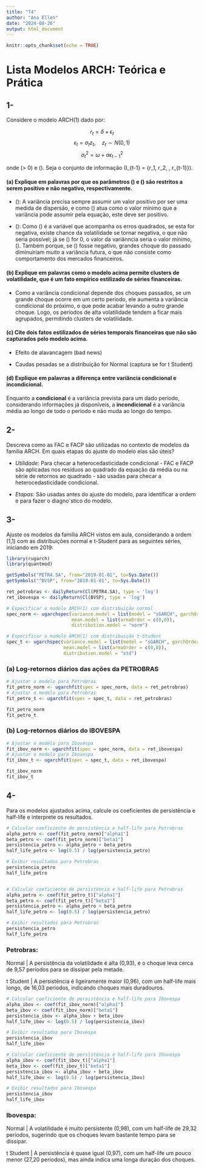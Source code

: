 ---
title: "T4"
author: "Ana Ellen"
date: "2024-08-26"
output: html_document
---

```{r setup, include=FALSE}
knitr::opts_chunk$set(echo = TRUE)
```

# Lista Modelos ARCH: Teórica e Prática

## 1-

Considere o modelo ARCH(1) dado por:

$$ r_t = \delta + \epsilon_t $$
$$ \epsilon_t = \sigma_t z_t, \quad z_t \sim N(0, 1) $$
$$ \sigma_t^2 = \omega + \alpha \epsilon_{t-1}^2 $$

onde \(\omega > 0\) e \(\alpha \geq 0\). Seja o conjunto de informação \(I_{t-1} = \{r_1, r_2, \ldots, r_{t-1}\}\).



#### **(a)** Explique em palavras por que os parâmetros \(\omega\) e \(\alpha\) são restritos a serem positivo e não negativo, respectivamente.

- \(\omega\): A variância precisa sempre assumir um valor positivo por ser uma medida de dispersão, e como \(\omega\) atua como o valor mínimo que a variância pode assumir pela equação, este deve ser positivo.

- \(\alpha\): Como \(\alpha\) é a variável que acompanha os erros quadrados, se esta for negativa, existe chance da volatilidade se tornar negativa, o que não seria possível; já se \(\alpha\) for 0, o valor da variânncia seria o valor mínimo, \(\omega\). 
Também porque, se \(\alpha\) fosse negativo, grandes choque do passado diminuiriam muito a variância futura, o que não consiste como comportamento dos mercados financeiros.


#### **(b)** Explique em palavras como o modelo acima permite clusters de volatilidade, que é um fato empírico estilizado de séries financeiras.

- Como a variância condicional depende dos choques passados, se um grande choque ocorre em um certo período, ele aumenta a variância condicional do próximo, o que pode acabar levando a outro grande choque. Logo, os períodos de alta volatilidade tendem a ficar mais agrupados, permitindo clusters de volatilidade.


#### **(c)** Cite dois fatos estilizados de séries temporais financeiras que não são capturados pelo modelo acima.

- Efeito de alavancagem (bad news) 

- Caudas pesadas se a distribuição for Normal (captura se for t Student)


#### **(d)** Explique em palavras a diferença entre variância condicional e incondicional.

Enquanto a **condicional** é a variância prevista para um dado período, considerando informações já disponíveis, a **incondicional** é a variância média ao longo de todo o período e não muda ao longo do tempo.

## 2-

Descreva como as FAC e FACP são utilizadas no contexto de modelos da família ARCH. Em quais etapas do ajuste do modelo elas são úteis?

* *Utilidade:* Para checar a heterocedasticidade condicional - FAC e FACP são aplicadas nos resíduos ao quadrado da equação da média ou na série de retornos ao quadrado - são usadas para checar a heterocedasticidade condicional.

* *Etapas:* São usadas antes do ajuste do modelo, para identificar a ordem e para fazer o diagno´stico do modelo.


## 3-

Ajuste os modelos da família ARCH vistos em aula, considerando a ordem (1,1) com as distribuições normal e t-Student para as seguintes séries, iniciando em 2019:

```{r Modelo ARCH}
library(rugarch)
library(quantmod)

getSymbols("PETR4.SA", from="2019-01-01", to=Sys.Date())
getSymbols("^BVSP", from="2019-01-01", to=Sys.Date())

ret_petrobras <- dailyReturn(Cl(PETR4.SA), type = 'log')
ret_ibovespa <- dailyReturn(Cl(BVSP), type = 'log')

# Especificar o modelo ARCH(1) com distribuição normal
spec_norm <- ugarchspec(variance.model = list(model = "sGARCH", garchOrder = c(1,1)),
                        mean.model = list(armaOrder = c(0,0)),
                        distribution.model = "norm")

# Especificar o modelo ARCH(1) com distribuição t-Student
spec_t <- ugarchspec(variance.model = list(model = "sGARCH", garchOrder = c(1,1)),
                     mean.model = list(armaOrder = c(0,0)),
                     distribution.model = "std")

```

### **(a)** Log-retornos diários das ações da PETROBRAS

```{r Petrobras}

# Ajustar o modelo para Petrobras
fit_petro_norm <- ugarchfit(spec = spec_norm, data = ret_petrobras)
# Ajustar o modelo para Petrobras
fit_petro_t <- ugarchfit(spec = spec_t, data = ret_petrobras)

fit_petro_norm
fit_petro_t
```

### **(b)** Log-retornos diários do IBOVESPA

```{r Ibovespa}

# Ajustar o modelo para Ibovespa
fit_ibov_norm <- ugarchfit(spec = spec_norm, data = ret_ibovespa)
# Ajustar o modelo para Ibovespa
fit_ibov_t <- ugarchfit(spec = spec_t, data = ret_ibovespa)

fit_ibov_norm
fit_ibov_t
```

## 4-

Para os modelos ajustados acima, calcule os coeficientes de persistência e half-life e interprete os resultados.

```{r CoefPetro}
# Calcular coeficiente de persistência e half-life para Petrobras
alpha_petro <- coef(fit_petro_norm)["alpha1"]
beta_petro <- coef(fit_petro_norm)["beta1"]
persistencia_petro <- alpha_petro + beta_petro
half_life_petro <- log(0.5) / log(persistencia_petro)

# Exibir resultados para Petrobras
persistencia_petro
half_life_petro


# Calcular coeficiente de persistência e half-life para Petrobras
alpha_petro <- coef(fit_petro_t)["alpha1"]
beta_petro <- coef(fit_petro_t)["beta1"]
persistencia_petro <- alpha_petro + beta_petro
half_life_petro <- log(0.5) / log(persistencia_petro)

# Exibir resultados para Petrobras
persistencia_petro
half_life_petro
```

### Petrobras:

Normal | A persistência da volatilidade é alta (0,93), e o choque leva cerca de 9,57 períodos para se dissipar pela metade.

t Student |  A persistência é ligeiramente maior (0,96), com um half-life mais longo, de 16,03 períodos, indicando choques mais duradouros.

```{r CoefIbov}
# Calcular coeficiente de persistência e half-life para Ibovespa
alpha_ibov <- coef(fit_ibov_norm)["alpha1"]
beta_ibov <- coef(fit_ibov_norm)["beta1"]
persistencia_ibov <- alpha_ibov + beta_ibov
half_life_ibov <- log(0.5) / log(persistencia_ibov)

# Exibir resultados para Ibovespa
persistencia_ibov
half_life_ibov

# Calcular coeficiente de persistência e half-life para Ibovespa
alpha_ibov <- coef(fit_ibov_t)["alpha1"]
beta_ibov <- coef(fit_ibov_t)["beta1"]
persistencia_ibov <- alpha_ibov + beta_ibov
half_life_ibov <- log(0.5) / log(persistencia_ibov)

# Exibir resultados para Ibovespa
persistencia_ibov
half_life_ibov
```
### Ibovespa:

Normal | A volatilidade é muito persistente (0,98), com um half-life de 29,32 períodos, sugerindo que os choques levam bastante tempo para se dissipar.

t Student | A persistência é quase igual (0,97), com um half-life um pouco menor (27,20 períodos), mas ainda indica uma longa duração dos choques.